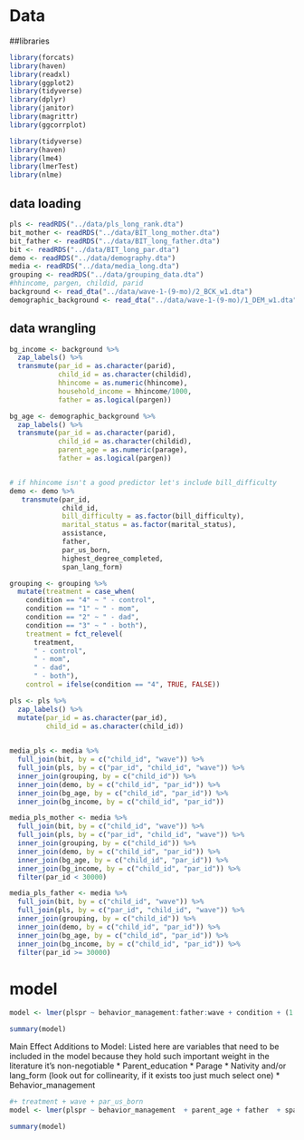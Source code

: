 

# Data

##libraries
```r
library(forcats)
library(haven)
library(readxl)
library(ggplot2)
library(tidyverse)
library(dplyr)
library(janitor)
library(magrittr)
library(ggcorrplot)

library(tidyverse)
library(haven)
library(lme4)
library(lmerTest)
library(nlme)
```

## data loading
```r
pls <- readRDS("../data/pls_long_rank.dta")
bit_mother <- readRDS("../data/BIT_long_mother.dta")
bit_father <- readRDS("../data/BIT_long_father.dta")
bit <- readRDS("../data/BIT_long_par.dta")
demo <- readRDS("../data/demography.dta")
media <- readRDS("../data/media_long.dta")
grouping <- readRDS("../data/grouping_data.dta")
#hhincome, pargen, childid, parid
background <- read_dta("../data/wave-1-(9-mo)/2_BCK_w1.dta")
demographic_background <- read_dta("../data/wave-1-(9-mo)/1_DEM_w1.dta")
```

## data wrangling
```r

bg_income <- background %>% 
  zap_labels() %>% 
  transmute(par_id = as.character(parid),
            child_id = as.character(childid),
            hhincome = as.numeric(hhincome),
            household_income = hhincome/1000,
            father = as.logical(pargen))

bg_age <- demographic_background %>% 
  zap_labels() %>% 
  transmute(par_id = as.character(parid),
            child_id = as.character(childid),
            parent_age = as.numeric(parage),
            father = as.logical(pargen))


# if hhincome isn't a good predictor let's include bill_difficulty
demo <- demo %>% 
   transmute(par_id, 
             child_id, 
             bill_difficulty = as.factor(bill_difficulty),
             marital_status = as.factor(marital_status),
             assistance,
             father,
             par_us_born,
             highest_degree_completed,
             span_lang_form)

grouping <- grouping %>% 
  mutate(treatment = case_when(
    condition == "4" ~ " - control",
    condition == "1" ~ " - mom",
    condition == "2" ~ " - dad",
    condition == "3" ~ " - both"),
    treatment = fct_relevel(
      treatment,
      " - control",
      " - mom",
      " - dad",
      " - both"),
    control = ifelse(condition == "4", TRUE, FALSE))

pls <- pls %>%
  zap_labels() %>% 
  mutate(par_id = as.character(par_id),
         child_id = as.character(child_id))
 

media_pls <- media %>%
  full_join(bit, by = c("child_id", "wave")) %>% 
  full_join(pls, by = c("par_id", "child_id", "wave")) %>%
  inner_join(grouping, by = c("child_id")) %>%
  inner_join(demo, by = c("child_id", "par_id")) %>% 
  inner_join(bg_age, by = c("child_id", "par_id")) %>% 
  inner_join(bg_income, by = c("child_id", "par_id"))

media_pls_mother <- media %>%
  full_join(bit, by = c("child_id", "wave")) %>% 
  full_join(pls, by = c("par_id", "child_id", "wave")) %>%
  inner_join(grouping, by = c("child_id")) %>%
  inner_join(demo, by = c("child_id", "par_id")) %>%
  inner_join(bg_age, by = c("child_id", "par_id")) %>% 
  inner_join(bg_income, by = c("child_id", "par_id")) %>% 
  filter(par_id < 30000)

media_pls_father <- media %>%
  full_join(bit, by = c("child_id", "wave")) %>% 
  full_join(pls, by = c("par_id", "child_id", "wave")) %>%
  inner_join(grouping, by = c("child_id")) %>%
  inner_join(demo, by = c("child_id", "par_id")) %>%
  inner_join(bg_age, by = c("child_id", "par_id")) %>% 
  inner_join(bg_income, by = c("child_id", "par_id")) %>% 
  filter(par_id >= 30000)
```



# model

```r
model <- lmer(plspr ~ behavior_management:father:wave + condition + (1 | child_id), REML = FALSE, data = media_pls)

summary(model)
```

Main Effect Additions to Model:
Listed here are variables that need to be included in the model because they hold such important weight in the literature it’s non-negotiable
 * Parent_education
 * Parage
 * Nativity and/or lang_form (look out for collinearity, if it exists too just much select one)
 * Behavior_management


```r
#+ treatment + wave + par_us_born
model <- lmer(plspr ~ behavior_management  + parent_age + father  + span_lang_form + highest_degree_completed + behavior_management:treatment + (1 | child_id), REML = FALSE, data = media_pls)

summary(model)
```


